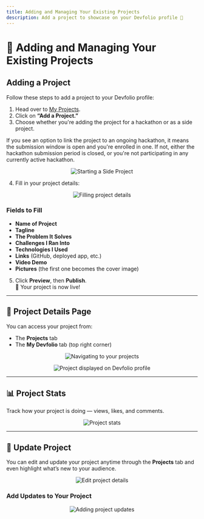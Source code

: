 ```yaml
---
title: Adding and Managing Your Existing Projects
description: Add a project to showcase on your Devfolio profile 🌟
---
```


# 💪 Adding and Managing Your Existing Projects

## Adding a Project

Follow these steps to add a project to your Devfolio profile:

1. Head over to [My Projects](https://devfolio.co/my-projects).
2. Click on **“Add a Project.”**
3. Choose whether you're adding the project for a hackathon or as a side project.

<Callout type="info" title="Active Hackathons">
If you see an option to link the project to an ongoing hackathon, it means the submission window is open and you're enrolled in one.  
If not, either the hackathon submission period is closed, or you're not participating in any currently active hackathon.
</Callout>

<p align="center">
  <img src="/assets/forguide.gif" alt="Starting a Side Project" />
</p>

4. Fill in your project details:

<p align="center">
  <img src="/assets/PROJECT.gif" alt="Filling project details" />
</p>

### Fields to Fill

- **Name of Project**
- **Tagline**
- **The Problem It Solves**
- **Challenges I Ran Into**
- **Technologies I Used**
- **Links** (GitHub, deployed app, etc.)
- **Video Demo**
- **Pictures** (the first one becomes the cover image)

5. Click **Preview**, then **Publish**.  
🎉 Your project is now live!

---

## 📄 Project Details Page

You can access your project from:

- The **Projects** tab
- The **My Devfolio** tab (top right corner)

<p align="center">
  <img src="/assets/part2.gif" alt="Navigating to your projects" />
</p>

<p align="center">
  <img src="/assets/pika-1693145728672-1x.png" alt="Project displayed on Devfolio profile" />
</p>

---

## 📊 Project Stats

Track how your project is doing — views, likes, and comments.

<p align="center">
  <img src="/assets/9.gif" alt="Project stats" />
</p>

---

## 🔁 Update Project

You can edit and update your project anytime through the **Projects** tab and even highlight what’s new to your audience.

<p align="center">
  <img src="/assets/image (298).png" alt="Edit project details" />
</p>

### Add Updates to Your Project

<p align="center">
  <img src="/assets/6.gif" alt="Adding project updates" />
</p>
